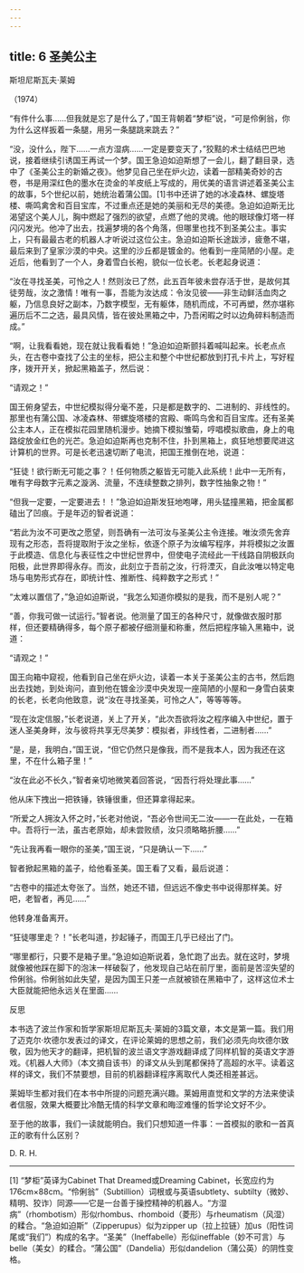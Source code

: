 ```yaml
---
---
---
```

title: 6 圣美公主
---




斯坦尼斯瓦夫·莱姆

（1974）



“有件什么事……但我就是忘了是什么了，”国王背朝着“梦柜”说，“可是伶俐翁，你为什么这样扳着一条腿，用另一条腿跳来跳去？”

“没，没什么，陛下……一点方湿病……一定是要变天了，”狡黠的术士结结巴巴地说，接着继续引诱国王再试一个梦。国王急迫如迫斯想了一会儿，翻了翻目录，选中了《圣美公主的新婚之夜》。他梦见自己坐在炉火边，读着一部精美奇妙的古卷，书是用深红色的墨水在烫金的羊皮纸上写成的，用优美的语言讲述着圣美公主的故事，5个世纪以前，她统治着蒲公国。[1]书中还讲了她的冰凌森林、螺旋塔楼、嘶鸣禽舍和百目宝库，不过重点还是她的美丽和无尽的美德。急迫如迫斯无比渴望这个美人儿，胸中燃起了强烈的欲望，点燃了他的灵魂。他的眼球像灯塔一样闪闪发光。他冲了出去，找遍梦境的各个角落，但哪里也找不到圣美公主。事实上，只有最最古老的机器人才听说过这位公主。急迫如迫斯长途跋涉，疲惫不堪，最后来到了皇家沙漠的中央。这里的沙丘都是镀金的。他看到一座简陋的小屋。走近后，他看到了一个人，身着雪白长袍，貌似一位长老。长老起身说道：

“汝在寻找圣美，可怜之人！然则汝已了然，此五百年彼未尝存活于世，是故何其徒劳哉，汝之激情！唯有一事，吾能为汝达成：令汝见彼——非生动鲜活血肉之躯，乃信息良好之副本，乃数字模型，无有躯体，随机而成，不可再塑，然亦堪称遍历后不二之选，最具风情，皆在彼处黑箱之中，乃吾闲暇之时以边角碎料制造而成。”

“啊，让我看看她，现在就让我看看她！”急迫如迫斯颤抖着喊叫起来。长老点点头，在古卷中查找了公主的坐标，把公主和整个中世纪都放到打孔卡片上，写好程序，拨开开关，掀起黑箱盖子，然后说：

“请观之！”

国王俯身望去，中世纪模拟得分毫不差，只是都是数字的、二进制的、非线性的。那里也有蒲公国、冰凌森林、带螺旋塔楼的宫殿、嘶鸣鸟舍和百目宝库。还有圣美公主本人，正在模拟花园里随机漫步。她摘下模拟雏菊，哼唱模拟歌曲，身上的电路绽放金红色的光芒。急迫如迫斯再也克制不住，扑到黑箱上，疯狂地想要爬进这计算机的世界。可是长老迅速切断了电流，把国王推倒在地，说道：

“狂徒！欲行断无可能之事？！任何物质之躯皆无可能入此系统！此中一无所有，唯有字母数字元素之漩涡、流量，不连续整数之排列，数字性抽象之物！”

“但我一定要，一定要进去！！”急迫如迫斯发狂地咆哮，用头猛撞黑箱，把金属都磕出了凹痕。于是年迈的智者说道：

“若此为汝不可更改之愿望，则吾确有一法可汝与圣美公主令连接。唯汝须先舍弃现有之形态，吾将提取附于汝之坐标，依逐个原子为汝编写程序，并将模拟之汝置于此模造、信息化与表征性之中世纪世界中，但使电子流经此一干线路自阴极跃向阳极，此世界即得永存。而汝，此刻立于吾前之汝，行将湮灭，自此汝唯以特定电场与电势形式存在，即统计性、推断性、纯粹数字之形式！”

“太难以置信了，”急迫如迫斯说，“我怎么知道你模拟的是我，而不是别人呢？”

“善，你我可做一试运行。”智者说。他测量了国王的各种尺寸，就像做衣服时那样，但还要精确得多，每个原子都被仔细测量和称重，然后把程序输入黑箱中，说道：

“请观之！”

国王向箱中窥视，他看到自己坐在炉火边，读着一本关于圣美公主的古书，然后跑出去找她，到处询问，直到他在镀金沙漠中央发现一座简陋的小屋和一身雪白装束的长老，长老向他致意，说“汝在寻找圣美，可怜之人”，等等等等。

“现在汝定信服，”长老说道，关上了开关，“此次吾欲将汝之程序编入中世纪，置于迷人圣美身畔，汝与彼将共享无尽美梦：模拟者，非线性者，二进制者……”

“是，是，我明白，”国王说，“但它仍然只是像我，而不是我本人，因为我还在这里，不在什么箱子里！”

“汝在此必不长久，”智者亲切地微笑着回答说，“因吾行将处理此事……”

他从床下拽出一把铁锤，铁锤很重，但还算拿得起来。

“所爱之人拥汝入怀之时，”长老对他说，“吾必令世间无二汝——一在此处，一在箱中。吾将行一法，虽古老原始，却未尝败绩，汝只须略略折腰……”

“先让我再看一眼你的圣美，”国王说，“只是确认一下……”

智者掀起黑箱的盖子，给他看圣美。国王看了又看，最后说道：

“古卷中的描述太夸张了。当然，她还不错，但远远不像史书中说得那样美。好吧，老智者，再见……”

他转身准备离开。

“狂徒哪里走？！”长老叫道，抄起锤子，而国王几乎已经出了门。

“哪里都行，只要不是箱子里。”急迫如迫斯说着，急忙跑了出去。就在这时，梦境就像被他踩在脚下的泡沫一样破裂了，他发现自己站在前厅里，面前是苦涩失望的伶俐翁。伶俐翁如此失望，是因为国王只差一点就被锁在黑箱中了，这样这位术士大臣就能把他永远关在里面……


反思

本书选了波兰作家和哲学家斯坦尼斯瓦夫·莱姆的3篇文章，本文是第一篇。我们用了迈克尔·坎德尔发表过的译文，在评论莱姆的思想之前，我们必须先向坎德尔致敬，因为他天才的翻译，把机智的波兰语文字游戏翻译成了同样机智的英语文字游戏。《机器人大师》（本文摘自该书）的译文从头到尾都保持了高超的水平。读着这样的译文，我们不禁要想，目前的机器翻译程序离取代人类还相差甚远。

莱姆毕生都对我们在本书中所提的问题充满兴趣。莱姆用直觉和文学的方法来使读者信服，效果大概要比冷酷无情的科学文章和晦涩难懂的哲学论文好不少。

至于他的故事，我们一读就能明白。我们只想知道一件事：一首模拟的歌和一首真正的歌有什么区别？

D. R. H.



* * *



[1] “梦柜”英译为Cabinet That Dreamed或Dreaming Cabinet，长宽应约为176cm×88cm。“伶俐翁”（Subtillion）词根或与英语subtlety、subtilty（微妙、精明、狡诈）同源——它是一台善于操控精神的机器人。“方湿病”（rhombotism）形似rhombus、rhomboid（菱形）与rheumatism（风湿）的糅合。“急迫如迫斯”（Zipperupus）似为zipper up（拉上拉链）加us（阳性词尾或“我们”）构成的名字。“圣美”（Ineffabelle）形似ineffable（妙不可言）与belle（美女）的糅合。“蒲公国”（Dandelia）形似dandelion（蒲公英）的阴性变格。
